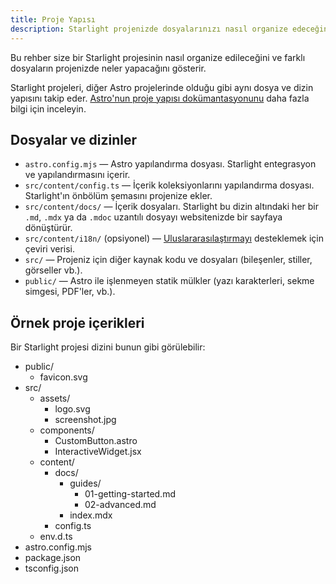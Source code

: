 ```yaml
---
title: Proje Yapısı
description: Starlight projenizde dosyalarınızı nasıl organize edeceğinizi öğrenin.
---
```


Bu rehber size bir Starlight projesinin nasıl organize edileceğini ve farklı dosyaların projenizde neler yapacağını gösterir.

Starlight projeleri, diğer Astro projelerinde olduğu gibi aynı dosya ve dizin yapısını takip eder. [Astro'nun proje yapısı dokümantasyonunu](https://docs.astro.build/en/core-concepts/project-structure/) daha fazla bilgi için inceleyin.

## Dosyalar ve dizinler

- `astro.config.mjs` — Astro yapılandırma dosyası. Starlight entegrasyon ve yapılandırmasını içerir.
- `src/content/config.ts` — İçerik koleksiyonlarını yapılandırma dosyası. Starlight'ın önbölüm şemasını projenize ekler.
- `src/content/docs/` — İçerik dosyaları. Starlight bu dizin altındaki her bir `.md`, `.mdx` ya da `.mdoc` uzantılı dosyayı websitenizde bir sayfaya dönüştürür.
- `src/content/i18n/` (opsiyonel) — [Uluslararasılaştırmayı](/tr/guides/i18n/) desteklemek için çeviri verisi.
- `src/` — Projeniz için diğer kaynak kodu ve dosyaları (bileşenler, stiller, görseller vb.).
- `public/` — Astro ile işlenmeyen statik mülkler (yazı karakterleri, sekme simgesi, PDF'ler, vb.).

## Örnek proje içerikleri

Bir Starlight projesi dizini bunun gibi görülebilir:


<FileTree>

- public/
  - favicon.svg
- src/
  - assets/
    - logo.svg
    - screenshot.jpg
  - components/
    - CustomButton.astro
    - InteractiveWidget.jsx
  - content/
    - docs/
      - guides/
        - 01-getting-started.md
        - 02-advanced.md
      - index.mdx
    - config.ts
  - env.d.ts
- astro.config.mjs
- package.json
- tsconfig.json

</FileTree>
